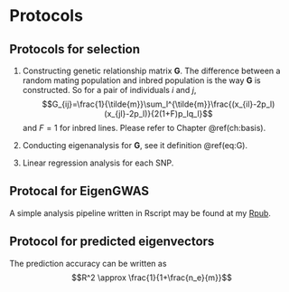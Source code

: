 # Protocols {#protocols}

## Protocols for selection
1. Constructing genetic relationship matrix $\mathbf{G}$. The difference between a random mating population and inbred population is the way $\mathbf{G}$ is constructed. So for a pair of individuals $i$ and $j$, 
$$G_{ij}=\frac{1}{\tilde{m}}\sum_l^{\tilde{m}}\frac{(x_{il}-2p_l)(x_{jl}-2p_l)}{2(1+F)p_lq_l}$$
and $F=1$ for inbred lines. Please refer to Chapter \@ref(ch:basis).

2. Conducting eigenanalysis for $\mathbf{G}$, see it definition \@ref(eq:G).

3. Linear regression analysis for each SNP.

## Protocal for EigenGWAS

A simple analysis pipeline written in Rscript may be found at my [Rpub](http://rpubs.com/gc5k/EigenGWASpipeline).

## Protocol for predicted eigenvectors
The prediction accuracy can be written as
$$R^2 \approx \frac{1}{1+\frac{n_e}{m}}$$
